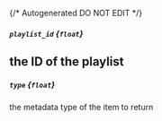 {/* Autogenerated DO NOT EDIT  */}
##### `playlist_id` *{`float`}*
the ID of the playlist
---
##### `type` *{`float`}*
the metadata type of the item to return

